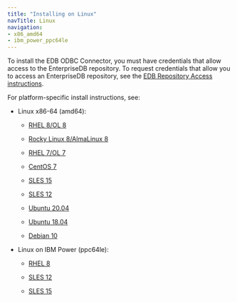 ```yaml
---
title: "Installing on Linux"
navTitle: Linux
navigation:
- x86_amd64
- ibm_power_ppc64le
---
```


To install the EDB ODBC Connector, you must have credentials that allow access to the EnterpriseDB repository. To request credentials that allow you to access an EnterpriseDB repository, see the [EDB Repository Access instructions](https://www.enterprisedb.com/repository-access-request).

For platform-specific install instructions, see:

- Linux x86-64 (amd64):
  - [RHEL 8/OL 8](x86_amd64/odbc13_rhel8_x86)

  - [Rocky Linux 8/AlmaLinux 8](x86_amd64/odbc13_other_linux8_x86)
  - [RHEL 7/OL 7](x86_amd64/odbc13_rhel7_x86)
  - [CentOS 7](x86_amd64/odbc13_centos7_x86)
  - [SLES 15](x86_amd64/odbc13_sles15_x86)
  - [SLES 12](x86_amd64/odbc13_sles12_x86)
  - [Ubuntu 20.04](x86_amd64/odbc13_ubuntu20_x86)
  - [Ubuntu 18.04](x86_amd64/odbc13_ubuntu18_x86)
  - [Debian 10](x86_amd64/odbc13_deb10_x86)

- Linux on IBM Power (ppc64le):
  - [RHEL 8](ibm_power_ppc64le/odbc13_rhel8_ppcle)

  - [SLES 12](ibm_power_ppc64le/odbc13_sles12_ppcle)
  - [SLES 15](ibm_power_ppc64le/odbc13_sles15_ppcle)






